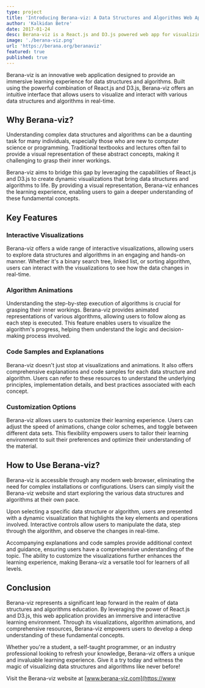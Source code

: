 ```yaml
---
type: project
title: 'Introducing Berana-viz: A Data Structures and Algorithms Web App'
author: 'Kalkidan Betre'
date: 2017-01-24
desc: Berana-viz is a React.js and D3.js powered web app for visualizing data structures and algorithms, making learning complex concepts easier through interactive visualizations.
image: './berana-viz.png'
url: 'https://berana.org/beranaviz'
featured: true
published: true
---
```


Berana-viz is an innovative web application designed to provide an immersive learning experience for data structures and algorithms. Built using the powerful combination of React.js and D3.js, Berana-viz offers an intuitive interface that allows users to visualize and interact with various data structures and algorithms in real-time.

## Why Berana-viz?

Understanding complex data structures and algorithms can be a daunting task for many individuals, especially those who are new to computer science or programming. Traditional textbooks and lectures often fail to provide a visual representation of these abstract concepts, making it challenging to grasp their inner workings.

Berana-viz aims to bridge this gap by leveraging the capabilities of React.js and D3.js to create dynamic visualizations that bring data structures and algorithms to life. By providing a visual representation, Berana-viz enhances the learning experience, enabling users to gain a deeper understanding of these fundamental concepts.

## Key Features

### Interactive Visualizations

Berana-viz offers a wide range of interactive visualizations, allowing users to explore data structures and algorithms in an engaging and hands-on manner. Whether it's a binary search tree, linked list, or sorting algorithm, users can interact with the visualizations to see how the data changes in real-time.

### Algorithm Animations

Understanding the step-by-step execution of algorithms is crucial for grasping their inner workings. Berana-viz provides animated representations of various algorithms, allowing users to follow along as each step is executed. This feature enables users to visualize the algorithm's progress, helping them understand the logic and decision-making process involved.

### Code Samples and Explanations

Berana-viz doesn't just stop at visualizations and animations. It also offers comprehensive explanations and code samples for each data structure and algorithm. Users can refer to these resources to understand the underlying principles, implementation details, and best practices associated with each concept.

### Customization Options

Berana-viz allows users to customize their learning experience. Users can adjust the speed of animations, change color schemes, and toggle between different data sets. This flexibility empowers users to tailor their learning environment to suit their preferences and optimize their understanding of the material.

## How to Use Berana-viz?

Berana-viz is accessible through any modern web browser, eliminating the need for complex installations or configurations. Users can simply visit the Berana-viz website and start exploring the various data structures and algorithms at their own pace.

Upon selecting a specific data structure or algorithm, users are presented with a dynamic visualization that highlights the key elements and operations involved. Interactive controls allow users to manipulate the data, step through the algorithm, and observe the changes in real-time.

Accompanying explanations and code samples provide additional context and guidance, ensuring users have a comprehensive understanding of the topic. The ability to customize the visualizations further enhances the learning experience, making Berana-viz a versatile tool for learners of all levels.

## Conclusion

Berana-viz represents a significant leap forward in the realm of data structures and algorithms education. By leveraging the power of React.js and D3.js, this web application provides an immersive and interactive learning environment. Through its visualizations, algorithm animations, and comprehensive resources, Berana-viz empowers users to develop a deep understanding of these fundamental concepts.

Whether you're a student, a self-taught programmer, or an industry professional looking to refresh your knowledge, Berana-viz offers a unique and invaluable learning experience. Give it a try today and witness the magic of visualizing data structures and algorithms like never before!

Visit the Berana-viz website at [www.berana-viz.com](https://www
